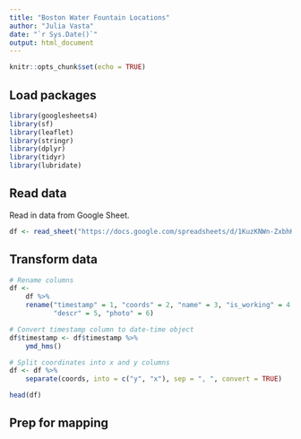 ```yaml
---
title: "Boston Water Fountain Locations"
author: "Julia Vasta"
date: "`r Sys.Date()`"
output: html_document
---
```


```r
knitr::opts_chunk$set(echo = TRUE)
```

## Load packages

```r
library(googlesheets4)
library(sf)
library(leaflet)
library(stringr)
library(dplyr)
library(tidyr)
library(lubridate)
```

## Read data

Read in data from Google Sheet.

```r
df <- read_sheet("https://docs.google.com/spreadsheets/d/1KuzKNWn-ZxbhKwkdaj1CnzyqsKN6Pxm1HxoNpTqErhM/edit?resourcekey=&gid=729659319#gid=729659319")
```

## Transform data

```r
# Rename columns
df <- 
    df %>%
    rename("timestamp" = 1, "coords" = 2, "name" = 3, "is_working" = 4,
           "descr" = 5, "photo" = 6)

# Convert timestamp column to date-time object
df$timestamp <- df$timestamp %>%
    ymd_hms()

# Split coordinates into x and y columns
df <- df %>%
    separate(coords, into = c("y", "x"), sep = ", ", convert = TRUE)

head(df)
```

## Prep for mapping


